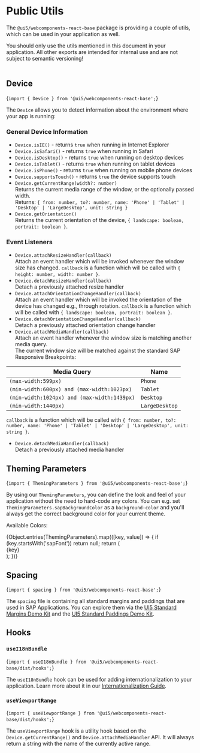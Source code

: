 
<Meta title="Public Utils" />

# Public Utils

The `@ui5/webcomponents-react-base` package is providing a couple of utils, which can be used in your application as well.

<MessageStrip type={MessageStripType.Warning} noCloseButton>
  You should only use the utils mentioned in this document in your application. All other exports are intended for
  internal use and are not subject to semantic versioning!
</MessageStrip>

<br />
<br />

<TableOfContent />

## Device

<ImportStatement>{`import { Device } from '@ui5/webcomponents-react-base';`}</ImportStatement>

The `Device` allows you to detect information about the environment where your app is running:

### General Device Information

- `Device.isIE()` - returns `true` when running in Internet Explorer
- `Device.isSafari()` - returns `true` when running in Safari
- `Device.isDesktop()` - returns `true` when running on desktop devices
- `Device.isTablet()` - returns `true` when running on tablet devices
- `Device.isPhone()` - returns `true` when running on mobile phone devices
- `Device.supportsTouch()` - returns `true` the device supports touch
- `Device.getCurrentRange(width?: number)` <br />
  Returns the current media range of the window, or the optionally passed width. <br />
  Returns: `{ from: number, to?: number, name: 'Phone' | 'Tablet' | 'Desktop' | 'LargeDesktop', unit: string }`
- `Device.getOrientation()` <br />
  Returns the current orientation of the device, `{ landscape: boolean, portrait: boolean }`.

### Event Listeners

- `Device.attachResizeHandler(callback)` <br />
  Attach an event handler which will be invoked whenever the window size has changed.
  `callback` is a function which will be called with `{ height: number, width: number }`.
- `Device.detachResizeHandler(callback)` <br />
  Detach a previously attached resize handler
- `Device.attachOrientationChangeHandler(callback)` <br />
  Attach an event handler which will be invoked the orientation of the device has changed e.g., through rotation.
  `callback` is a function which will be called with `{ landscape: boolean, portrait: boolean }`.
- `Device.detachOrientationChangeHandler(callback)` <br />
  Detach a previously attached orientation change handler
- `Device.attachMediaHandler(callback)` <br />
  Attach an event handler whenever the window size is matching another media query. <br />
  The current window size will be matched against the standard SAP Responsive Breakpoints:

| Media Query                                 | Name           |
| ------------------------------------------- | -------------- |
| `(max-width:599px)`                         | `Phone`        |
| `(min-width:600px) and (max-width:1023px)`  | `Tablet`       |
| `(min-width:1024px) and (max-width:1439px)` | `Desktop`      |
| `(min-width:1440px)`                        | `LargeDesktop` |

`callback` is a function which will be called with
`{ from: number, to?: number, name: 'Phone' | 'Tablet' | 'Desktop' | 'LargeDesktop', unit: string }`.

- `Device.detachMediaHandler(callback)` <br />
  Detach a previously attached media handler

## Theming Parameters

<ImportStatement>{`import { ThemingParameters } from '@ui5/webcomponents-react-base';`}</ImportStatement>

By using our `ThemingParameters`, you can define the look and feel of your application without the need to hard-code any
colors. You can e.g. set `ThemingParameters.sapBackgroundColor` as a `background-color` and you'll always get the correct
background color for your current theme.

Available Colors:

<div style={{ display: 'grid', gridTemplateColumns: 'repeat(3, minmax(0, 1fr))', rowGap: '1rem', columnGap: '1rem' }}>
  {Object.entries(ThemingParameters).map(([key, value]) => {
    if (key.startsWith('sapFont')) return null;
    return (
      <div key={key} style={{ display: 'inline-flex', alignItems: 'center', justifyContent: 'space-between' }}>
        <Label>{key}</Label>
        <div
          style={{
            backgroundColor: value,
            borderRadius: '50%',
            width: '2rem',
            height: '2rem',
            minWidth: '2rem',
            border: `1px solid ${ThemingParameters.sapField_BorderColor}`
          }}
        />
      </div>
    );
  })}
</div>

## Spacing

<ImportStatement>{`import { spacing } from '@ui5/webcomponents-react-base';`}</ImportStatement>

The `spacing` file is containing all standard margins and paddings that are used in SAP Applications.
You can explore them via the [UI5 Standard Margins Demo Kit](https://ui5.sap.com/#/entity/sap.ui.core.StandardMargins)
and the [UI5 Standard Paddings Demo Kit](https://ui5.sap.com/#/entity/sap.ui.core.ContainerPadding).

## Hooks

### `useI18nBundle`

<ImportStatement>{`import { useI18nBundle } from '@ui5/webcomponents-react-base/dist/hooks';`}</ImportStatement>

The `useI18nBundle` hook can be used for adding internationalization to your application. Learn more about it in our
[Internationalization Guide](?path=/docs/internationalization--page).

### `useViewportRange`

<ImportStatement>{`import { useViewportRange } from '@ui5/webcomponents-react-base/dist/hooks';`}</ImportStatement>

The `useViewportRange` hook is a utility hook based on the `Device.getCurrentRange()` and `Device.attachMediaHandler` API.
It will always return a string with the name of the currently active range.
